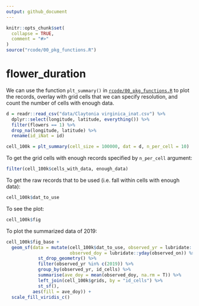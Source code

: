 ```yaml
---
output: github_document
---
```


<!-- README.md is generated from README.Rmd. Please edit that file -->

```r
knitr::opts_chunk$set(
  collapse = TRUE,
  comment = "#>"
)
source("rcode/00_pkg_functions.R")
```

# flower_duration

We can use the function `plt_summary()` in [`rcode/00_pkg_functions.R`](rcode/00_pkg_functions.R) to plot the records, overlay with grid cells that we can specify resolution, and count the number of cells with enough data.

```r
d = readr::read_csv("data/Claytonia virginica_inat.csv") %>% 
  dplyr::select(longitude, latitude, everything()) %>% 
  filter(flowers == 1) %>% 
  drop_na(longitude, latitude) %>% 
  rename(id_iNat = id)

cell_100k = plt_summary(cell_size = 100000, dat = d, n_per_cell = 10)
```

To get the grid cells with enough records specified by `n_per_cell` argument:

```r
filter(cell_100k$cells_with_data, enough_data)
```

To get the raw records that to be used (i.e. fall within cells with enough data):

```r
cell_100k$dat_to_use
```

To see the plot:

```r
cell_100k$fig
```

To plot the summarized data of 2019:

```r
cell_100k$fig_base +
  geom_sf(data = mutate(cell_100k$dat_to_use, observed_yr = lubridate::year(observed_on),
                        observed_doy = lubridate::yday(observed_on)) %>% 
            st_drop_geometry() %>% 
            filter(observed_yr %in% c(2019)) %>% 
            group_by(observed_yr, id_cells) %>% 
            summarise(ave_doy = mean(observed_doy, na.rm = T)) %>% 
            left_join(cell_100k$grids, by = "id_cells") %>% 
            st_sf(), 
          aes(fill = ave_doy)) +
  scale_fill_viridis_c()
```

